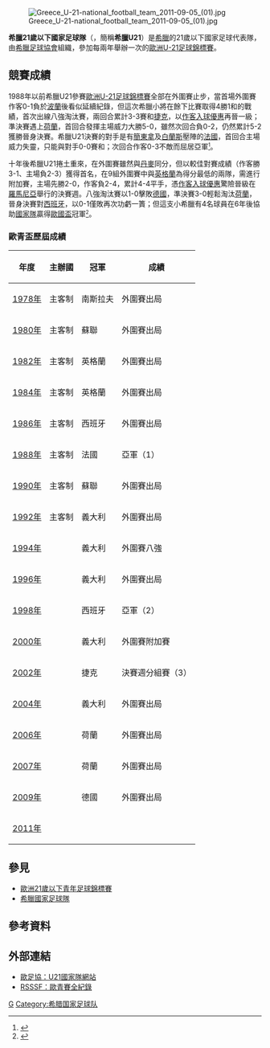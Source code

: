 {{National football team-2 |
| Name               = 希臘U21<br />''Εθνική Ελπίδων'' |
| Badge              = Greece National Crest.png |logo
| Nickname           = ''Εθνική Ελπίδων'' <br />（國家隊希望）|
| Association        = [[希臘足球協會|希臘足球協會]] |
| Coach              = {{flagicon|Greece}} [[尼科斯·尼奥普利亚斯|尼科斯·尼奥普利亚斯]]<br />（Nikos Nioplias） |
| Captain            = [[格里戈里奥斯·马科斯|格里戈里奥斯·马科斯]]（Grigorios Makos）
| Most caps          = —
| Top scorer         = [[德米斯·尼科兰迪斯|-{zh-hans:尼科兰迪斯;zh-hk:尼高拉迪斯;}-]]<br />（Demis Nikolaidis，14球）
|pattern_la1=_adidasstripesonwhite|pattern_b1=_Hellas08a|pattern_ra1=_adidasstripesonwhite  
|pattern_sh1=_adidasonwhite
|leftarm1=30679D|body1=FFFFFF|rightarm1=30679D|shorts1=FFFFFF|socks1=FBFBFB
|pattern_la2=_adidasstripeswhite|pattern_b2=_Hellas08h|pattern_ra2=_adidasstripeswhite
|pattern_sh2=_adidaswhite
|leftarm2=0F4EA3|body2=FFFFFF|rightarm2=0F4EA3|shorts2=0F4EA3|socks2=0F4EA3
|shirtsupplier=[[Adidas|Adidas]]

| First game         = 
| Largest win        = {{Flagicon|Greece}} 希臘U21 6 - 0 {{fbu-rt|21|LUX}}<br /> （1993年，[[希臘|希臘]]）<br />
{{Flagicon|Greece}} 希臘U21 6 - 0 {{fbu-rt|21|LAT}}<br />（1999年，[[希臘|希臘]]）
| Largest loss       = {{flagicon|Hungary|1957}} [[匈牙利21歲以下國家足球隊|匈牙利U21]] 7 - 0 希臘U21 {{flagicon|Greece|old}}<br /> （1976年，[[匈牙利|匈牙利]]）
| UEFAu21Champ apps  = 3
| UEFAu21Champ first = [[1988_UEFA_European_Under-21_Football_Championship|1988年]]
| UEFAu21Champ best  = 亞軍：[[1988_UEFA_European_Under-21_Football_Championship|1988年]]、[[1998_UEFA_European_Under-21_Football_Championship|1998年]]
|}}
[[File:Greece_U-21-national_football_team_2011-09-05_(01).jpg|thumb]]


'''希臘21歲以下國家足球隊'''（{{lang-el|'''Εθνική ομάδα ποδοσφαίρου Ελλάδας κάτω των 21 ετών'''}}，簡稱'''希臘U21'''）是[[希臘|希臘]]的21歲以下國家足球代表隊，由[[希臘足球協會|希臘足球協會]]組織，參加每兩年舉辦一次的[[歐洲U-21足球錦標賽|歐洲U-21足球錦標賽]]。

== 競賽成績 ==
1988年以前希臘U21參賽[[歐洲U-21足球錦標賽|歐洲U-21足球錦標賽]]全部在外圍賽止步，當首場外圍賽作客0-1負於[[波蘭21歲以下國家足球隊|波蘭]]後看似延續紀錄，但這次希臘小將在餘下比賽取得4勝1和的戰績，首次出線八強淘汰賽，兩回合累計3-3賽和[[捷克21歲以下國家足球隊|捷克]]，以[[作客入球優惠|作客入球優惠]]再晉一級；準決賽遇上[[荷蘭21歲以下國家足球隊|荷蘭]]，首回合發揮主場威力大勝5-0，雖然次回合負0-2，仍然累計5-2獲勝晉身決賽。希臘U21決賽的對手是有[[埃里克·坎通纳|簡東拿]]及[[羅倫特·白蘭斯|白蘭斯]]壓陣的[[法國21歲以下國家足球隊|法國]]，首回合主場威力失靈，只能與對手0-0賽和；次回合作客0-3不敵而屈居亞軍<small><ref>{{cite web |language=en |url=http://www.uefa.com/competitions/under21/history/season=1988/intro.html |title=1988: France sweep to final glory |publisher=[[UEFA|''uefa.com'']] |accessdate=2009-09-15 |archive-date=2009-09-08 |archive-url=https://web.archive.org/web/20090908233907/http://www.uefa.com/competitions/under21/history/season=1988/intro.html |dead-url=no }}</ref></small>。

十年後希臘U21捲土重來，在外圍賽雖然與[[丹麥21歲以下國家足球隊|丹麥]]同分，但以較佳對賽成績（作客勝3-1、主場負2-3）獲得首名，在9組外圍賽中與[[英格蘭21歲以下足球代表隊|英格蘭]]為得分最低的兩隊，需進行附加賽，主場先勝2-0，作客負2-4，累計4-4平手，憑[[作客入球優惠|作客入球優惠]]驚險晉級在[[羅馬尼亞|羅馬尼亞]]舉行的決賽週。八強淘汰賽以1-0擊敗[[德國21歲以下國家足球隊|德國]]，準決賽3-0輕鬆淘汰[[荷蘭21歲以下國家足球隊|荷蘭]]，晉身決賽對[[西班牙21歲以下國家足球隊|西班牙]]，以0-1僅敗再次功虧一簣；但這支小希臘有4名球員在6年後協助[[希臘國家足球隊|國家隊]]贏得[[2004年欧洲足球锦标赛|歐國盃]]冠軍<small><ref>{{cite web |language=en |url=http://www.uefa.com/competitions/under21/history/season=1998/intro.html |title=1998: Iván Pérez applies finishing touch |publisher=[[UEFA|''uefa.com'']] |accessdate=2009-09-15 |archive-date=2010-01-30 |archive-url=https://web.archive.org/web/20100130233627/http://www.uefa.com/competitions/under21/history/season=1998/intro.html |dead-url=no }}</ref></small>。


=== 歐青盃歷屆成績 ===
{| class="wikitable" cellpadding=5
|-
! 年度 !! 主辦國 !! 冠軍 !! 成績
|-
|[[1978_UEFA_European_Under-21_Football_Championship|1978年]] || 主客制 || {{flagicon|YUG}} 南斯拉夫 || 外圍賽出局
|-
|[[1980_UEFA_European_Under-21_Football_Championship|1980年]] || 主客制 || {{flagicon|USSR}} 蘇聯 || 外圍賽出局 
|-  
|[[1982_UEFA_European_Under-21_Football_Championship|1982年]] || 主客制 || {{flagicon|ENG}} 英格蘭 || 外圍賽出局
|-  
|[[1984_UEFA_European_Under-21_Football_Championship|1984年]] || 主客制 || {{flagicon|ENG}} 英格蘭 ||外圍賽出局 
|-
|[[1986_UEFA_European_Under-21_Football_Championship|1986年]] || 主客制 || {{flagicon|ESP}} 西班牙 || 外圍賽出局
|- bgcolor=silver
|[[1988_UEFA_European_Under-21_Football_Championship|1988年]] || 主客制 || {{flagicon|FRA}} 法國 || 亞軍（1） 
|-
|[[1990_UEFA_European_Under-21_Football_Championship|1990年]] || 主客制 || {{flagicon|USSR}} 蘇聯 || 外圍賽出局
|-
|[[1992_UEFA_European_Under-21_Football_Championship|1992年]] || 主客制 || {{flagicon|ITA}} 義大利 || 外圍賽出局
|-
|[[1994_UEFA_European_Under-21_Football_Championship|1994年]] || {{FRA}} || {{flagicon|ITA}} 義大利 || 外圍賽八強
|-
|[[1996_UEFA_European_Under-21_Football_Championship|1996年]] || {{ESP}} || {{flagicon|ITA}} 義大利 || 外圍賽出局
|- bgcolor=silver
|[[1998_UEFA_European_Under-21_Football_Championship|1998年]] || {{ROM}} || {{flagicon|ESP}} 西班牙 || 亞軍（2）
|-
|[[2000_UEFA_European_Under-21_Football_Championship|2000年]] || {{SVK}} || {{flagicon|ITA}} 義大利 || 外圍賽附加賽
|-
|[[2002_UEFA_European_Under-21_Football_Championship|2002年]] || {{SUI}} || {{flagicon|CZE}} 捷克 || 決賽週分組賽（3）
|-
|[[2004_UEFA_European_Under-21_Football_Championship|2004年]] || {{GER}} || {{flagicon|ITA}} 義大利 || 外圍賽出局
|-
|[[2006_UEFA_European_Under-21_Football_Championship|2006年]] || {{POR}} || {{flagicon|NED}} 荷蘭 || 外圍賽出局
|-
|[[2007年歐洲U-21足球錦標賽|2007年]] || {{NED}} || {{flagicon|NED}} 荷蘭 || 外圍賽出局
|-  
|[[2009年歐洲U-21足球錦標賽|2009年]] || {{SWE}} || {{flagicon|GER}} 德國 || 外圍賽出局
|- 
|[[2011年歐洲U-21足球錦標賽|2011年]] || {{DEN}} ||  || 
|}

== 參見 ==
* [[歐洲21歲以下青年足球錦標賽|歐洲21歲以下青年足球錦標賽]]
* [[希臘國家足球隊|希臘國家足球隊]]

== 參考資料 ==
{{reflist}}

== 外部連結 ==
* [http://www.uefa.com/competitions/under21/teams/team=200049/index.html 歐足協：U21國家隊網站] {{Wayback|url=http://www.uefa.com/competitions/under21/teams/team=200049/index.html |date=20100122093246 }}
* [http://www.rsssf.com/tablese/europe-u21.html RSSSF：歐青賽全紀錄] {{Wayback|url=http://www.rsssf.com/tablese/europe-u21.html |date=20051213223313 }}

{{fb start}}
{{UEFA under-21 teams}}
{{fb end}}

[[Category:歐洲U21國家足球隊|G]]
[[Category:希腊国家足球队|Category:希腊国家足球队]]